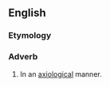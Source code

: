 ==English==

===Etymology===
{{suffix|en|axiological|ly}}

===Adverb===
{{en-adv}}

# In an [[axiological]] manner.